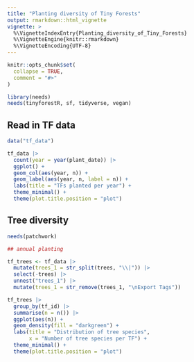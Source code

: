 ```yaml
---
title: "Planting diversity of Tiny Forests"
output: rmarkdown::html_vignette
vignette: >
  %\VignetteIndexEntry{Planting_diversity_of_Tiny_Forests}
  %\VignetteEngine{knitr::rmarkdown}
  %\VignetteEncoding{UTF-8}
---
```


```r
knitr::opts_chunk$set(
  collapse = TRUE,
  comment = "#>"
)
```

```r
library(needs)
needs(tinyforestR, sf, tidyverse, vegan)

```

## Read in TF data

```r

data("tf_data")

```

```r

tf_data |>
  count(year = year(plant_date)) |>
  ggplot() +
  geom_col(aes(year, n)) +
  geom_label(aes(year, n, label = n)) +
  labs(title = "TFs planted per year") +
  theme_minimal() +
  theme(plot.title.position = "plot")
```

## Tree diversity

```r
needs(patchwork)

## annual planting

tf_trees <- tf_data |>
  mutate(trees_1 = str_split(trees, "\\|")) |>
  select(-trees) |>
  unnest("trees_1") |>
  mutate(trees_1 = str_remove(trees_1, "\nExport Tags"))

tf_trees |>
  group_by(tf_id) |>
  summarise(n = n()) |>
  ggplot(aes(n)) +
  geom_density(fill = "darkgreen") +
  labs(title = "Distribution of tree species", 
       x = "Number of tree species per TF") +
  theme_minimal() +
  theme(plot.title.position = "plot")

```


